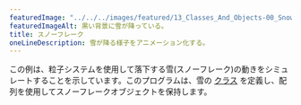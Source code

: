 ---
featuredImage: "../../../images/featured/13_Classes_And_Objects-00_Snowflakes-thumbnail.png"
featuredImageAlt: 黒い背景に雪が降っている。
title: スノーフレーク
oneLineDescription: 雪が降る様子をアニメーション化する。
---

この例は、粒子システムを使用して落下する雪(スノーフレーク)の動きをシミュレートすることを示しています。このプログラムは、雪の
<a href="https://p5js.org/reference/#/p5/class">クラス</a>
を定義し、配列を使用してスノーフレークオブジェクトを保持します。